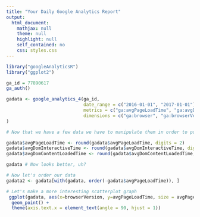```yaml
---
title: "Your Daily Google Analytics Report"
output:
  html_document:
    mathjax: null
    theme: null
    highlight: null
    self_contained: no
    css: styles.css
---
```


```r
library("googleAnalyticsR")
library("ggplot2")

ga_id = 77890617
ga_auth()

gadata <- google_analytics_4(ga_id, 
                             date_range = c("2016-01-01", "2017-01-01"), 
                             metrics = c("ga:avgPageLoadTime", "ga:avgDomInteractiveTime", "ga:avgDomContentLoadedTime", "ga:pageLoadSample"), 
                             dimensions = c("ga:browser", "ga:browserVersion")
)

# Now that we have a few data we have to manipulate them in order to pull out some infos

gadata$avgPageLoadTime <- round(gadata$avgPageLoadTime, digits = 2)
gadata$avgDomInteractiveTime <- round(gadata$avgDomInteractiveTime, digits = 2)
gadata$avgDomContentLoadedTime <- round(gadata$avgDomContentLoadedTime, digits = 2)

gadata # Now looks better, uh?

# Now let's order our data
gadata2 <- gadata[with(gadata, order(-gadata$avgPageLoadTime)), ]

# Let's make a more interesting scatterplot graph
 ggplot(gadata, aes(x=browserVersion, y=avgPageLoadTime, size = avgPageLoadTime, color = browser)) +
  geom_point() +
  theme(axis.text.x = element_text(angle = 90, hjust = 1))
```